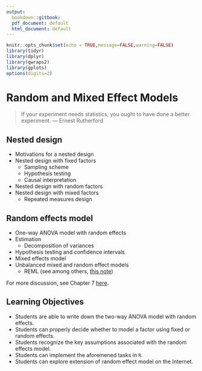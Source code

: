 ```yaml
---
output:
  bookdown::gitbook:
  pdf_document: default
  html_document: default
---
```


```r
knitr::opts_chunk$set(echo = TRUE,message=FALSE,warning=FALSE)
library(tidyr) 
library(dplyr)
library(qwraps2)
library(gplots)
options(digits=2)
```

# Random and Mixed Effect Models {#ch:nested}

> If your experiment needs statistics, you ought to have done a better
experiment.
> ---  Ernest Rutherford

## Nested design

* Motivations for a nested design
* Nested design with fixed factors 
    - Sampling scheme
    - Hypothesis testing
    - Causal interpretation
* Nested design with random factors
* Nested design with mixed factors
    - Repeated measures design 



## Random effects model

* One-way ANOVA model with random effects
* Estimation
    - Decomposition of variances
* Hypothesis testing and confidence intervals 
* Mixed effects model 
* Unbalanced mixed and random effect models
    - REML (see among others, [this note](http://www2.compute.dtu.dk/courses/02429/enotepdfs/eNote-10.pdf))
    
For more discussion, see Chapter 7 [here](https://stat.ethz.ch/~meier/teaching/anova/random-and-mixed-effects-models.html).

## Learning Objectives

* Students are able to write down the two-way ANOVA model with random effects.
* Students can properly decide whether to model a factor using fixed or random effects. 
* Students recognize the key assumptions associated with the random effects model. 
* Students can implement the aforemened tasks in `R`.
* Students can explore extension of random effect model on the Internet. 

